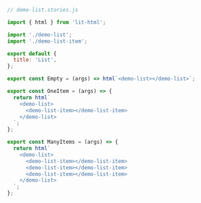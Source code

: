 ```js
// demo-list.stories.js

import { html } from 'lit-html';

import './demo-list';
import './demo-list-item';

export default {
  title: 'List',
};

export const Empty = (args) => html`<demo-list></demo-list>`;

export const OneItem = (args) => {
  return html`
    <demo-list>
      <demo-list-item></demo-list-item>
    </demo-list>
  `;
};

export const ManyItems = (args) => {
  return html`
    <demo-list>
      <demo-list-item></demo-list-item>
      <demo-list-item></demo-list-item>
      <demo-list-item></demo-list-item>
    </demo-list>
  `;
};
```